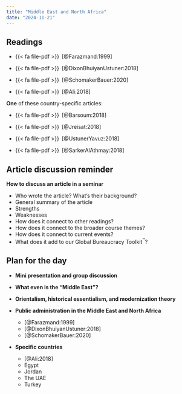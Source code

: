 ```yaml
---
title: "Middle East and North Africa"
date: "2024-11-21"
---
```


## Readings

- {{< fa file-pdf >}}&ensp;[@Farazmand:1999]

- {{< fa file-pdf >}}&ensp;[@DixonBhuiyanUstuner:2018]

- {{< fa file-pdf >}}&ensp;[@SchomakerBauer:2020]

- {{< fa file-pdf >}}&ensp;[@Ali:2018]


**One** of these country-specific articles:

- {{< fa file-pdf >}}&ensp;[@Barsoum:2018]

- {{< fa file-pdf >}}&ensp;[@Jreisat:2018]

- {{< fa file-pdf >}}&ensp;[@UstunerYavuz:2018]

- {{< fa file-pdf >}}&ensp;[@SarkerAlAthmay:2018]


::: {.content-hidden}

## Article discussion reminder

**How to discuss an article in a seminar**

- Who wrote the article? What’s their background?
- General summary of the article
- Strengths
- Weaknesses
- How does it connect to other readings?
- How does it connect to the broader course themes?
- How does it connect to current events?
- What does it add to our Global Bureaucracy Toolkit^™^?


## Plan for the day

- **Mini presentation and group discussion**

- **What even is the "Middle East"?**

- **Orientalism, historical essentialism, and modernization theory**

- **Public administration in the Middle East and North Africa**

  - [@Farazmand:1999]
  - [@DixonBhuiyanUstuner:2018]
  - [@SchomakerBauer:2020]

- **Specific countries**

  - [@Ali:2018]
  - Egypt
  - Jordan
  - The UAE
  - Turkey

:::
